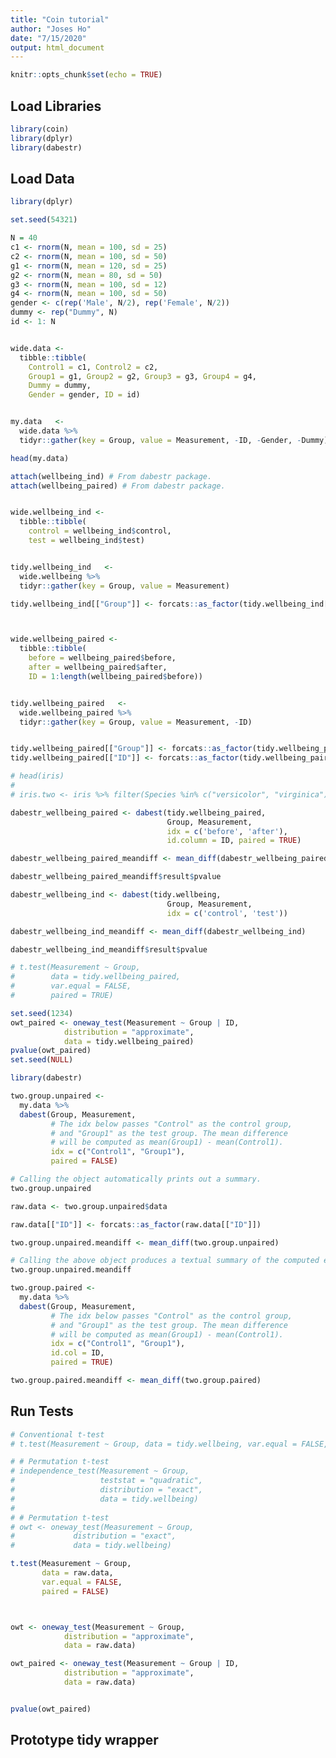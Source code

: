 ```yaml
---
title: "Coin tutorial"
author: "Joses Ho"
date: "7/15/2020"
output: html_document
---
```


```r
knitr::opts_chunk$set(echo = TRUE)
```

## Load Libraries

```r
library(coin)
library(dplyr)
library(dabestr)
```

## Load Data

```r
library(dplyr)

set.seed(54321)

N = 40
c1 <- rnorm(N, mean = 100, sd = 25)
c2 <- rnorm(N, mean = 100, sd = 50)
g1 <- rnorm(N, mean = 120, sd = 25)
g2 <- rnorm(N, mean = 80, sd = 50)
g3 <- rnorm(N, mean = 100, sd = 12)
g4 <- rnorm(N, mean = 100, sd = 50)
gender <- c(rep('Male', N/2), rep('Female', N/2))
dummy <- rep("Dummy", N)
id <- 1: N


wide.data <- 
  tibble::tibble(
    Control1 = c1, Control2 = c2,
    Group1 = g1, Group2 = g2, Group3 = g3, Group4 = g4,
    Dummy = dummy,
    Gender = gender, ID = id)


my.data   <- 
  wide.data %>%
  tidyr::gather(key = Group, value = Measurement, -ID, -Gender, -Dummy)

head(my.data)
```

```r
attach(wellbeing_ind) # From dabestr package.
attach(wellbeing_paired) # From dabestr package.


wide.wellbeing_ind <- 
  tibble::tibble(
    control = wellbeing_ind$control, 
    test = wellbeing_ind$test)


tidy.wellbeing_ind   <- 
  wide.wellbeing %>%
  tidyr::gather(key = Group, value = Measurement)

tidy.wellbeing_ind[["Group"]] <- forcats::as_factor(tidy.wellbeing_ind[["Group"]])



wide.wellbeing_paired <- 
  tibble::tibble(
    before = wellbeing_paired$before, 
    after = wellbeing_paired$after,
    ID = 1:length(wellbeing_paired$before))


tidy.wellbeing_paired   <- 
  wide.wellbeing_paired %>%
  tidyr::gather(key = Group, value = Measurement, -ID)


tidy.wellbeing_paired[["Group"]] <- forcats::as_factor(tidy.wellbeing_paired[["Group"]])
tidy.wellbeing_paired[["ID"]] <- forcats::as_factor(tidy.wellbeing_paired[["ID"]])

# head(iris)
# 
# iris.two <- iris %>% filter(Species %in% c("versicolor", "virginica"))
```


```r
dabestr_wellbeing_paired <- dabest(tidy.wellbeing_paired, 
                                   Group, Measurement,
                                   idx = c('before', 'after'),
                                   id.column = ID, paired = TRUE)

dabestr_wellbeing_paired_meandiff <- mean_diff(dabestr_wellbeing_paired)

dabestr_wellbeing_paired_meandiff$result$pvalue
```


```r
dabestr_wellbeing_ind <- dabest(tidy.wellbeing, 
                                   Group, Measurement,
                                   idx = c('control', 'test'))

dabestr_wellbeing_ind_meandiff <- mean_diff(dabestr_wellbeing_ind)

dabestr_wellbeing_ind_meandiff$result$pvalue
```


```r
# t.test(Measurement ~ Group,
#        data = tidy.wellbeing_paired, 
#        var.equal = FALSE, 
#        paired = TRUE)

set.seed(1234)
owt_paired <- oneway_test(Measurement ~ Group | ID,
            distribution = "approximate",
            data = tidy.wellbeing_paired)
pvalue(owt_paired)
set.seed(NULL)
```




```r

library(dabestr)

two.group.unpaired <- 
  my.data %>%
  dabest(Group, Measurement, 
         # The idx below passes "Control" as the control group, 
         # and "Group1" as the test group. The mean difference
         # will be computed as mean(Group1) - mean(Control1).
         idx = c("Control1", "Group1"), 
         paired = FALSE)

# Calling the object automatically prints out a summary.
two.group.unpaired

raw.data <- two.group.unpaired$data

raw.data[["ID"]] <- forcats::as_factor(raw.data[["ID"]])

```



```r
two.group.unpaired.meandiff <- mean_diff(two.group.unpaired)

# Calling the above object produces a textual summary of the computed effect size.
two.group.unpaired.meandiff
```


```r
two.group.paired <- 
  my.data %>%
  dabest(Group, Measurement, 
         # The idx below passes "Control" as the control group, 
         # and "Group1" as the test group. The mean difference
         # will be computed as mean(Group1) - mean(Control1).
         idx = c("Control1", "Group1"), 
         id.col = ID,
         paired = TRUE)

two.group.paired.meandiff <- mean_diff(two.group.paired)

```


## Run Tests

```r

# Conventional t-test
# t.test(Measurement ~ Group, data = tidy.wellbeing, var.equal = FALSE, paired = TRUE)

# # Permutation t-test
# independence_test(Measurement ~ Group,
#                   teststat = "quadratic",
#                   distribution = "exact",
#                   data = tidy.wellbeing)
# 
# # Permutation t-test
# owt <- oneway_test(Measurement ~ Group,
#             distribution = "exact",
#             data = tidy.wellbeing)

t.test(Measurement ~ Group,
       data = raw.data, 
       var.equal = FALSE, 
       paired = FALSE)



owt <- oneway_test(Measurement ~ Group,
            distribution = "approximate",
            data = raw.data)

owt_paired <- oneway_test(Measurement ~ Group | ID,
            distribution = "approximate",
            data = raw.data)


pvalue(owt_paired)

```

## Prototype tidy wrapper

```r

```



